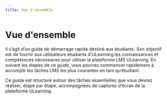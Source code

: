 ```yaml
--- 
title: Vue d'ensemble
--- 
```




# Vue d'ensemble

Il s’agit d’un guide de démarrage rapide destiné aux étudiants. Son objectif est de fournir aux utilisateurs étudiants d’ULearning les connaissances et compétences nécessaires pour utiliser la plateforme LMS ULearning. En suivant les étapes de ce guide, vous pourrez commencer rapidement à accomplir les tâches LMS les plus courantes en tant qu’étudiant.
 
Ce guide est structuré autour des tâches essentielles que vous devrez réaliser, étape par étape, accompagnées de captures d’écran de la plateforme ULearning.
